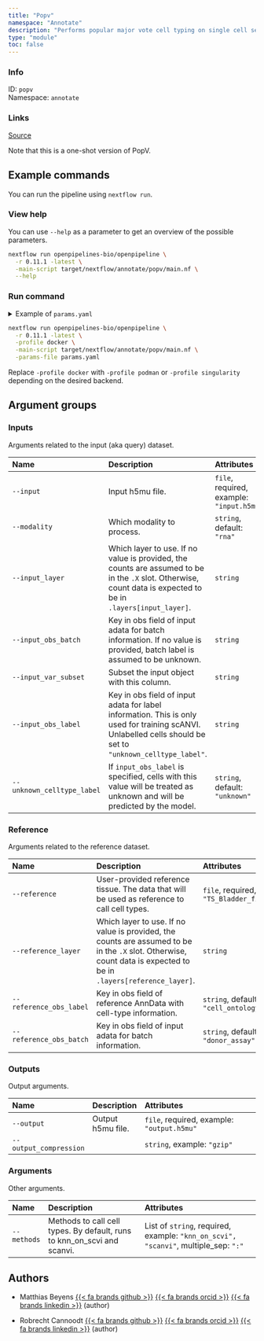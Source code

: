 ```yaml
---
title: "Popv"
namespace: "Annotate"
description: "Performs popular major vote cell typing on single cell sequence data using multiple algorithms."
type: "module"
toc: false
---
```


::: {.column-margin}

### Info

ID: `popv`  
Namespace: `annotate`

### Links
[Source](https://github.com/openpipelines-bio/openpipeline/blob/0.11.1/./src/annotate/popv){.btn-action .btn-sm .btn-info .btn role="button"}

:::

Note that this is a one-shot version of PopV.

## Example commands

You can run the pipeline using `nextflow run`.

### View help

You can use `--help` as a parameter to get an overview of the possible parameters.

```bash
nextflow run openpipelines-bio/openpipeline \
  -r 0.11.1 -latest \
  -main-script target/nextflow/annotate/popv/main.nf \
  --help
```

### Run command

<details>
<summary>Example of `params.yaml`</summary>
```yaml
# Inputs
input: # please fill in - example: "input.h5mu"
modality: "rna"
# input_layer: "foo"
# input_obs_batch: "foo"
# input_var_subset: "foo"
# input_obs_label: "foo"
unknown_celltype_label: "unknown"

# Outputs
# output: "$id.$key.output.h5mu"
# output_compression: "gzip"

# Arguments
methods: # please fill in - example: ["knn_on_scvi", "scanvi"]

# Reference
reference: # please fill in - example: "TS_Bladder_filtered.h5ad"
# reference_layer: "foo"
reference_obs_label: "cell_ontology_class"
reference_obs_batch: "donor_assay"

# Nextflow input-output arguments
publish_dir: # please fill in - example: "output/"
# param_list: "my_params.yaml"
```
</details>

```bash
nextflow run openpipelines-bio/openpipeline \
  -r 0.11.1 -latest \
  -profile docker \
  -main-script target/nextflow/annotate/popv/main.nf \
  -params-file params.yaml
```

:::{.callout-note}
Replace `-profile docker` with `-profile podman` or `-profile singularity` depending on the desired backend.
:::

## Argument groups

### Inputs

Arguments related to the input (aka query) dataset.


|Name                       |Description                                                                                                                                                    |Attributes                                |
|:--------------------------|:--------------------------------------------------------------------------------------------------------------------------------------------------------------|:-----------------------------------------|
|`--input`                  |Input h5mu file.                                                                                                                                               |`file`, required, example: `"input.h5mu"` |
|`--modality`               |Which modality to process.                                                                                                                                     |`string`, default: `"rna"`                |
|`--input_layer`            |Which layer to use. If no value is provided, the counts are assumed to be in the `.X` slot. Otherwise, count data is expected to be in `.layers[input_layer]`. |`string`                                  |
|`--input_obs_batch`        |Key in obs field of input adata for batch information. If no value is provided, batch label is assumed to be unknown.                                          |`string`                                  |
|`--input_var_subset`       |Subset the input object with this column.                                                                                                                      |`string`                                  |
|`--input_obs_label`        |Key in obs field of input adata for label information. This is only used for training scANVI. Unlabelled cells should be set to `"unknown_celltype_label"`.    |`string`                                  |
|`--unknown_celltype_label` |If `input_obs_label` is specified, cells with this value will be treated as unknown and will be predicted by the model.                                        |`string`, default: `"unknown"`            |


### Reference

Arguments related to the reference dataset.


|Name                    |Description                                                                                                                                                        |Attributes                                              |
|:-----------------------|:------------------------------------------------------------------------------------------------------------------------------------------------------------------|:-------------------------------------------------------|
|`--reference`           |User-provided reference tissue. The data that will be used as reference to call cell types.                                                                        |`file`, required, example: `"TS_Bladder_filtered.h5ad"` |
|`--reference_layer`     |Which layer to use. If no value is provided, the counts are assumed to be in the `.X` slot. Otherwise, count data is expected to be in `.layers[reference_layer]`. |`string`                                                |
|`--reference_obs_label` |Key in obs field of reference AnnData with cell-type information.                                                                                                  |`string`, default: `"cell_ontology_class"`              |
|`--reference_obs_batch` |Key in obs field of input adata for batch information.                                                                                                             |`string`, default: `"donor_assay"`                      |


### Outputs

Output arguments.


|Name                   |Description       |Attributes                                 |
|:----------------------|:-----------------|:------------------------------------------|
|`--output`             |Output h5mu file. |`file`, required, example: `"output.h5mu"` |
|`--output_compression` |                  |`string`, example: `"gzip"`                |


### Arguments

Other arguments.


|Name        |Description                                                             |Attributes                                                                          |
|:-----------|:-----------------------------------------------------------------------|:-----------------------------------------------------------------------------------|
|`--methods` |Methods to call cell types. By default, runs to knn_on_scvi and scanvi. |List of `string`, required, example: `"knn_on_scvi", "scanvi"`, multiple_sep: `":"` |

## Authors


  * Matthias Beyens [{{< fa brands github >}}](https://github.com/MatthiasBeyens) [{{< fa brands orcid >}}](https://orcid.org/0000-0003-3304-0706) [{{< fa brands linkedin >}}](https://linkedin.com/in/mbeyens) (author)

  * Robrecht Cannoodt [{{< fa brands github >}}](https://github.com/rcannood) [{{< fa brands orcid >}}](https://orcid.org/0000-0003-3641-729X) [{{< fa brands linkedin >}}](https://linkedin.com/in/robrechtcannoodt) (author)
